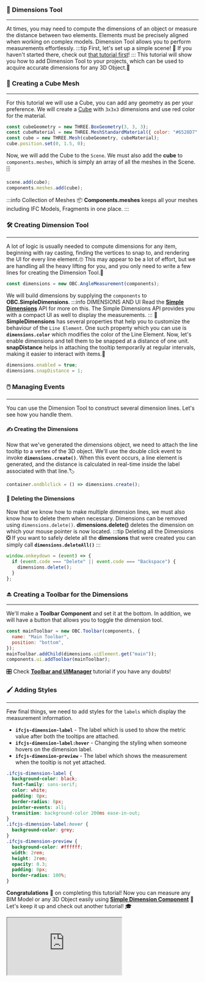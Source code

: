 ### 📏 Dimensions Tool

---

At times, you may need to compute the dimensions of an object or measure the distance between two elements.
Elements must be precisely aligned when working on complex models.
Dimension Tool allows you to perform measurements effortlessly.
:::tip First, let's set up a simple scene!
👀 If you haven't started there, check out [that tutorial first](SimpleScene.mdx)!
:::
This tutorial will show you how to add Dimension Tool to your projects,
which can be used to acquire accurate dimensions for any 3D Object.🔭

### 🎲 Creating a Cube Mesh

---

For this tutorial we will use a Cube, you can add any geometry as per your preference.
We will create a [Cube](https://threejs.org/docs/index.html?q=box#api/en/geometries/BoxGeometry)
with `3x3x3` dimensions and use red color for the material.

```js
const cubeGeometry = new THREE.BoxGeometry(3, 3, 3);
const cubeMaterial = new THREE.MeshStandardMaterial({ color: "#6528D7" });
const cube = new THREE.Mesh(cubeGeometry, cubeMaterial);
cube.position.set(0, 1.5, 0);
```

Now, we will add the Cube to the `Scene`. We must also add the **cube** to `components.meshes`,
which is simply an array of all the meshes in the Scene.🗄️

```js
scene.add(cube);
components.meshes.add(cube);
```

:::info Collection of Meshes
📦 **Components.meshes** keeps all your meshes including IFC Models, Fragments in
one place.
:::

### 🛠️ Creating Dimension Tool

---

A lot of logic is usually needed to compute dimensions for any item, beginning with ray casting,
finding the vertices to snap to, and rendering the UI for every line element.🙄
This may appear to be a lot of effort, but we are handling all the heavy lifting for you,
and you only need to write a few lines for creating the Dimension Tool.💪

```js
const dimensions = new OBC.AngleMeasurement(components);
```

We will build dimensions by supplying the `components` to **OBC.SimpleDimensions**.
:::info DIMENSIONS AND UI
Read the **[Simple Dimensions](../api/classes/components.SimpleDimensions)** API for more on this.
The Simple Dimensions API provides you with a compact UI as well to display the measurements.
:::
🎨 **SimpleDimensions** has several properties that help you to customize the behaviour of the `Line Element`.
One such property which you can use is **`dimensions.color`** which modifies the color of the Line Element.
Now, let's enable dimensions and tell them to be snapped at a distance of one unit.
**snapDistance** helps in attaching the tooltip temporarily at regular intervals,
making it easier to interact with items.📍

```js
dimensions.enabled = true;
dimensions.snapDistance = 1;
```

### 🖱️ Managing Events

---

You can use the Dimension Tool to construct several dimension lines. Let's see how you handle them.

#### ✍️ Creating the Dimensions

Now that we've generated the dimensions object, we need to attach the line tooltip to a vertex of the 3D object.
We'll use the double click event to invoke **`dimensions.create()`**.
When this event occurs, a line element is generated,
and the distance is calculated in real-time inside the label associated with that line.🏷️

```js
container.ondblclick = () => dimensions.create();
```

#### 🧹 Deleting the Dimensions

Now that we know how to make multiple dimension lines, we must also know how to delete them when necessary.
Dimensions can be removed using `dimensions.delete()`.
**dimensions.delete()** deletes the dimension on which your mouse pointer is now located.
:::tip Deleting all the Dimensions
❎ If you want to safely delete all the **dimensions** that were created you can simply call
**`dimensions.deleteAll()`**
:::

```js
window.onkeydown = (event) => {
  if (event.code === "Delete" || event.code === "Backspace") {
    dimensions.delete();
  }
};
```

### ⏏️ Creating a Toolbar for the Dimensions

---

We'll make a **Toolbar Component** and set it at the bottom.
In addition, we will have a button that allows you to toggle the dimension tool.

```js
const mainToolbar = new OBC.Toolbar(components, {
  name: "Main Toolbar",
  position: "bottom",
});
mainToolbar.addChild(dimensions.uiElement.get("main"));
components.ui.addToolbar(mainToolbar);
```

🎛️ Check **[Toolbar and UIManager](./UIManager.mdx)** tutorial if you have any doubts!

### 🖌️ Adding Styles

---

Few final things, we need to add styles for the `labels` which display the measurement information.

- **`ifcjs-dimension-label`** - The label which is used to show the metric value after both the tooltips are attached.
- **`ifcjs-dimension-label:hover`** - Changing the styling when someone hovers on the dimension label.
- **`ifcjs-dimension-preview`** - The label which shows the measurement when the tooltip is not yet attached.

```css title="style"
.ifcjs-dimension-label {
  background-color: black;
  font-family: sans-serif;
  color: white;
  padding: 8px;
  border-radius: 8px;
  pointer-events: all;
  transition: background-color 200ms ease-in-out;
}
.ifcjs-dimension-label:hover {
  background-color: grey;
}
.ifcjs-dimension-preview {
  background-color: #ffffff;
  width: 2rem;
  height: 2rem;
  opacity: 0.3;
  padding: 8px;
  border-radius: 100%;
}
```

**Congratulations** 🎉 on completing this tutorial! Now you can measure any BIM Model or any 3D Object easily using
**[Simple Dimension Component](../api/classes/components.SimpleDimensions)** 📐
Let's keep it up and check out another tutorial! 🎓

<iframe src="https://thatopen.github.io/engine_components/src/measurement/AngleMeasurement/index.html"></iframe>
